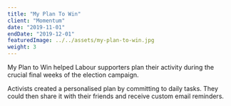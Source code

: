 ```yaml
---
title: "My Plan To Win"
client: "Momentum"
date: "2019-11-01"
endDate: "2019-12-01"
featuredImage: ../../assets/my-plan-to-win.jpg
weight: 3
---
```


My Plan to Win helped Labour supporters plan their activity during the crucial final weeks of the election campaign.

Activists created a personalised plan by committing to daily tasks. They could then share it with their friends and receive custom email reminders.